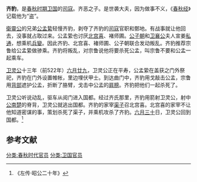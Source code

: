 '''齐豹'''{{BD|？||前522年||}}，是[[春秋时期|春秋时期]][[卫国|卫国]]的[[司寇|司寇]]。齐恶之子。是世袭大夫，因为做事不义，《[[春秋经|春秋经]]》记载他为“盗”。

[[衛靈公|衛靈公]]的兄弟[[公孟絷|公孟絷]]轻慢齐豹，剥夺了齐豹的[[司寇|司寇]]官职和鄄地。有战事就让他回去，没事就占取过来。公孟絷也讨厌[[北宫喜|北宫喜]]、褚师圃。[[公子朝|公子朝]]和[[卫襄公|卫襄公]]夫人宣姜[[私通|私通]]，想乘机[[兵變|兵變]]。因此齐豹、北宫喜、褚师圃、公子朝联合发动叛乱。齐豹推荐宗鲁给公孟絷做骖乘。齐豹将叛乱，对宗鲁说他将要杀死公孟，叫宗鲁不要和公孟一起乘车。

[[卫灵公|卫灵公]]十三年（前522年）[[六月廿九|六月廿九]]，卫灵公正在平寿，公孟絷在盖获之门外祭祀，齐豹在门外设置帷帐，里边埋伏甲士。到达曲门中，齐豹用戈敲击公孟，宗鲁用[[背部|背部]]遮护公孟，折断了胳臂，戈击中公孟的[[肩膀|肩膀]]。齐豹把他们一起杀死了。

卫灵公听说动乱，驱车从阅门进入国都。经过齐氏那里，齐豹用箭射卫灵公，射中[[公南楚|公南楚]]的脊背，卫灵公就逃出国都。齐豹的家宰[[渠子|渠子]]召北宫喜。北宫喜的家宰不让他知道密谋的事，策划杀死了渠子，并乘机攻杀了齐豹。[[六月三十|六月三十]]日，卫灵公回到国都。<ref>《左传·昭公二十年》</ref>
==参考文献==
[[分类:春秋时代官员|分类:春秋时代官员]]
[[分类:卫国官员|分类:卫国官员]]